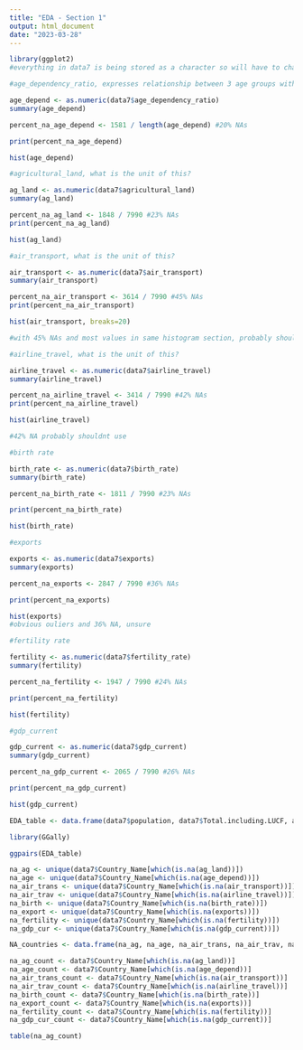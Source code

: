 ```yaml
---
title: "EDA - Section 1"
output: html_document
date: "2023-03-28"
---
```


```r
library(ggplot2)
#everything in data7 is being stored as a character so will have to change that
```

```r
#age_dependency_ratio, expresses relationship between 3 age groups within population

age_depend <- as.numeric(data7$age_dependency_ratio)
summary(age_depend)

```
```r
percent_na_age_depend <- 1581 / length(age_depend) #20% NAs

print(percent_na_age_depend)

hist(age_depend)

```

```r
#agricultural_land, what is the unit of this?

ag_land <- as.numeric(data7$agricultural_land)
summary(ag_land)
```

```r
percent_na_ag_land <- 1848 / 7990 #23% NAs
print(percent_na_ag_land)

hist(ag_land)
```

```r
#air_transport, what is the unit of this?

air_transport <- as.numeric(data7$air_transport)
summary(air_transport)
```

```r
percent_na_air_transport <- 3614 / 7990 #45% NAs
print(percent_na_air_transport)

hist(air_transport, breaks=20)

#with 45% NAs and most values in same histogram section, probably shouldnt use
```

```r
#airline_travel, what is the unit of this?

airline_travel <- as.numeric(data7$airline_travel)
summary(airline_travel)
```

```r
percent_na_airline_travel <- 3414 / 7990 #42% NAs
print(percent_na_airline_travel)

hist(airline_travel)

#42% NA probably shouldnt use
```

```r
#birth rate

birth_rate <- as.numeric(data7$birth_rate)
summary(birth_rate)

```

```r
percent_na_birth_rate <- 1811 / 7990 #23% NAs

print(percent_na_birth_rate)

hist(birth_rate)
```

```r
#exports

exports <- as.numeric(data7$exports)
summary(exports)

```

```r
percent_na_exports <- 2847 / 7990 #36% NAs

print(percent_na_exports)

hist(exports)
#obvious ouliers and 36% NA, unsure
```

```r
#fertility rate

fertility <- as.numeric(data7$fertility_rate)
summary(fertility)

```

```r
percent_na_fertility <- 1947 / 7990 #24% NAs

print(percent_na_fertility)

hist(fertility)
```

```r
#gdp_current

gdp_current <- as.numeric(data7$gdp_current)
summary(gdp_current)

```

```r
percent_na_gdp_current <- 2065 / 7990 #26% NAs

print(percent_na_gdp_current)

hist(gdp_current)
```

```r
EDA_table <- data.frame(data7$population, data7$Total.including.LUCF, ag_land, age_depend, air_transport, airline_travel, birth_rate, exports, fertility, gdp_current)
```

```r
library(GGally)
```

```r
ggpairs(EDA_table)
```

```r
na_ag <- unique(data7$Country_Name[which(is.na(ag_land))])
na_age <- unique(data7$Country_Name[which(is.na(age_depend))])
na_air_trans <- unique(data7$Country_Name[which(is.na(air_transport))])
na_air_trav <- unique(data7$Country_Name[which(is.na(airline_travel))])
na_birth <- unique(data7$Country_Name[which(is.na(birth_rate))])
na_export <- unique(data7$Country_Name[which(is.na(exports))])
na_fertility <- unique(data7$Country_Name[which(is.na(fertility))])
na_gdp_cur <- unique(data7$Country_Name[which(is.na(gdp_current))])
```

```r
NA_countries <- data.frame(na_ag, na_age, na_air_trans, na_air_trav, na_birth, na_export, na_fertility, na_gdp_cur)
```

```r
na_ag_count <- data7$Country_Name[which(is.na(ag_land))]
na_age_count <- data7$Country_Name[which(is.na(age_depend))]
na_air_trans_count <- data7$Country_Name[which(is.na(air_transport))]
na_air_trav_count <- data7$Country_Name[which(is.na(airline_travel))]
na_birth_count <- data7$Country_Name[which(is.na(birth_rate))]
na_export_count <- data7$Country_Name[which(is.na(exports))]
na_fertility_count <- data7$Country_Name[which(is.na(fertility))]
na_gdp_cur_count <- data7$Country_Name[which(is.na(gdp_current))]
```

```r
table(na_ag_count)
```


